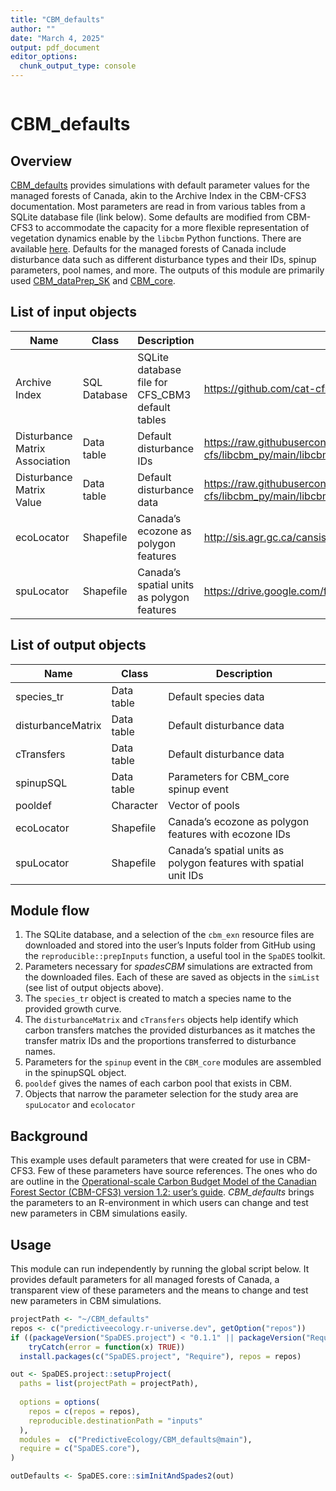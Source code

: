 ```yaml
---
title: "CBM_defaults"
author: ""
date: "March 4, 2025"
output: pdf_document
editor_options: 
  chunk_output_type: console
---
```

```r
```
# CBM_defaults

## Overview

[CBM_defaults](https://github.com/PredictiveEcology/CBM_defaults.git) provides simulations with default parameter values for the managed forests of Canada, akin to the Archive Index in the CBM-CFS3 documentation. Most parameters are read in from various tables from a SQLite database file (link below). Some defaults are modified from CBM-CFS3 to accommodate the capacity for a more flexible representation of vegetation dynamics enable by the `libcbm` Python functions. There are available [here](https://github.com/cat-cfs/libcbm_py/tree/main/libcbm/resources/cbm_exn). Defaults for the managed forests of Canada include disturbance data such as different disturbance types and their IDs, spinup parameters, pool names, and more. The outputs of this module are primarily used [CBM_dataPrep_SK](https://github.com/PredictiveEcology/CBM_dataPrep_SK.git) and [CBM_core](https://github.com/PredictiveEcology/CBM_core.git).

## List of input objects

| Name | Class | Description | Source |
|------------------|------------------|-------------------|------------------|
| Archive Index | SQL Database | SQLite database file for CFS_CBM3 default tables | <https://github.com/cat-cfs/libcbm_py/tree/main/libcbm/resources/cbm_defaults_db> |
| Disturbance Matrix Association | Data table | Default disturbance IDs | <https://raw.githubusercontent.com/cat-cfs/libcbm_py/main/libcbm/resources/cbm_exn/disturbance_matrix_association.csv> |
| Disturbance Matrix Value | Data table | Default disturbance data | <https://raw.githubusercontent.com/cat-cfs/libcbm_py/main/libcbm/resources/cbm_exn/disturbance_matrix_value.csv> |
| ecoLocator | Shapefile | Canada's ecozone as polygon features | <http://sis.agr.gc.ca/cansis/nsdb/ecostrat/zone/ecozone_shp.zip> |
| spuLocator | Shapefile | Canada's spatial units as polygon features | <https://drive.google.com/file/d/1D3O0Uj-s_QEgMW7_X-NhVsEZdJ29FBed> |

## List of output objects

| Name              | Class      | Description                          |
|-------------------|------------|--------------------------------------|
| species_tr        | Data table | Default species data             |
| disturbanceMatrix | Data table | Default disturbance data             |
| cTransfers        | Data table | Default disturbance data             |
| spinupSQL         | Data table | Parameters for CBM_core spinup event |
| pooldef           | Character  | Vector of pools                      |
| ecoLocator | Shapefile | Canada's ecozone as polygon features with ecozone IDs |
| spuLocator | Shapefile | Canada's spatial units as polygon features with spatial unit IDs |

## Module flow

1.  The SQLite database, and a selection of the `cbm_exn` resource files are downloaded and stored into the user's Inputs folder from GitHub using the `reproducible::prepInputs` function, a useful tool in the `SpaDES` toolkit.
2.  Parameters necessary for *spadesCBM* simulations are extracted from the downloaded files. Each of these are saved as objects in the `simList` (see list of output objects above).
3.  The `species_tr` object is created to match a species name to the provided growth curve.
4.  The `disturbanceMatrix` and `cTransfers` objects help identify which carbon transfers matches the provided disturbances as it matches the transfer matrix IDs and the proportions transferred to disturbance names.
5.  Parameters for the `spinup` event in the `CBM_core` modules are assembled in the spinupSQL object.
6.  `pooldef` gives the names of each carbon pool that exists in CBM.
7.  Objects that narrow the parameter selection for the study area are `spuLocator` and `ecolocator` 

## Background

This example uses default parameters that were created for use in CBM-CFS3. Few of these parameters have source references. The ones who do are outline in the [Operational-scale Carbon Budget Model of the Canadian Forest Sector (CBM-CFS3) version 1.2: user’s guide](https://osdp-psdo.canada.ca/dp/en/search/metadata/NRCAN-CFS-1-7570539d-a457-43ef-9215-584ad612f409). *CBM_defaults* brings the parameters to an R-environment in which users can change and test new parameters in CBM simulations easily.

## Usage
This module can run independently by running the global script below. It provides default parameters for all managed forests of Canada, a transparent view of these parameters and the means to change and test new parameters in CBM simulations. 

```r
projectPath <- "~/CBM_defaults"
repos <- c("predictiveecology.r-universe.dev", getOption("repos"))
if ((packageVersion("SpaDES.project") < "0.1.1" || packageVersion("Require") < "1.0.1.9002") |>
    tryCatch(error = function(x) TRUE))
  install.packages(c("SpaDES.project", "Require"), repos = repos)

out <- SpaDES.project::setupProject(
  paths = list(projectPath = projectPath),
  
  options = options(
    repos = c(repos = repos),
    reproducible.destinationPath = "inputs"
  ),
  modules =  c("PredictiveEcology/CBM_defaults@main"),
  require = c("SpaDES.core"),
)

outDefaults <- SpaDES.core::simInitAndSpades2(out)
```
